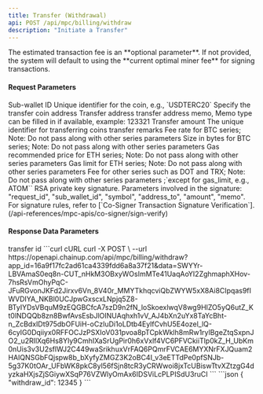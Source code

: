 ---
title: Transfer (Withdrawal)
api: POST /api/mpc/billing/withdraw
description: "Initiate a Transfer"
---

<Note>
The estimated transaction fee is an **optional parameter**. If not provided, the system will default to using the **current optimal miner fee** for signing transactions.
</Note>

#### Request Parameters
<ParamField query="sub_wallet_id" type="integer" required>
    Sub-wallet ID
</ParamField>
<ParamField query="symbol" type="string" required>
    Unique identifier for the coin, e.g., `USDTERC20`
</ParamField>
<ParamField query="from" type="string">
    Specify the transfer coin address
</ParamField>
<ParamField query="address_to" type="string" required>
    Transfer address
</ParamField>
<ParamField query="memo" type="string">
    transfer address memo, Memo type can be filled in if available, example: 123321
</ParamField>
<ParamField query="amount" type="string" required>
   	Transfer amount
</ParamField>
<ParamField query="request_id" type="string" required>
   	The unique identifier for transferring coins
</ParamField>
<ParamField query="remark" type="string">
    transfer remarks
</ParamField>
<ParamField query="fee_rate" type="string">
   	Fee rate for BTC series; Note: Do not pass along with other series parameters
</ParamField>
<ParamField query="size" type="string">
    Size in bytes for BTC series; Note: Do not pass along with other series parameters
</ParamField>
<ParamField query="gas_price" type="string">
    Gas recommended price for ETH series; Note: Do not pass along with other series parameters
</ParamField>
<ParamField query="gas_limit" type="string">
    Gas limit for ETH series; Note: Do not pass along with other series parameters
</ParamField>
<ParamField query="fee" type="string">
    Fee for other series such as DOT and TRX; Note: Do not pass along with other series parameters ;`except for gas_limit, e.g., ATOM``
</ParamField>
<ParamField query="sign" type="string">
   	RSA private key signature. Parameters involved in the signature: "request_id", "sub_wallet_id", "symbol", "address_to", "amount", "memo". For signature rules, refer to [`Co-Signer Transaction Signature Verification`].(/api-references/mpc-apis/co-signer/sign-verify)
</ParamField>



#### Response Data Parameters
<Expandable title="object">
    <ResponseField name="withdraw_id" type="integer">transfer id</ResponseField>
</Expandable>



<RequestExample>
  ```curl cURL
  curl -X POST \
  --url https://openapi.chainup.com/api/mpc/billing/withdraw?app_id=16a9f17fc2ad61ca4339fdd6a8a37f21&data=SWYYr-LBVAmaS0eq8n-CUT_nHkM3OBxyWOsImMTe41UaqAoYI2ZghmaphXHov-7hsRsVmOhyPqC-JFuRGvonJKFd2Jirxv6Vn_8V40r_MMYTkhqcviQbZWYW5xX8Ai8CIpqas9fIWVDIYA_NKBl0UCJpwGxscxLNpjq5Z8-BTyIYDsVBquM9zEQGBCfcA7szD9n2fN_loSkoexlwqV8wg9HIZO5yQ6utZ_Kt0lNDQQb8zn8BwfAvsEsbJlOINUAqhxh1vV_AJ4bXn2uYx8TaYcBht-n_ZcBdxIDt975dbOFUiH-oCzIuDi1oLDtb4EylfCvhU5E4ozel_lQ-6cyIG0Dqiiyx0RFFOCJzPSXIoV031pvoa8pTCpkWklh8mRw1rylBgeZtqSxpnJO2_u2RIlXq6Hs8Yly9CmhIXaSrUgPir0h6xVxlf4VC6PFVCkiiTlp0kZ_H_UbKm0nUis3v3U2sflWJ2C449waSrikhuxVrFAQ6PQmrFVCAE6MYXNrFXJQuam2HAIQNSGbFQjspw8b_bXyfyZMGZ3K2oBC4I_v3eETTdPe0pfSNJb-5g37K0tOAr_UFbWK8pkC8yl56fSjn8tcR3yCRWwoi8jxTcUBiswTtvXZtzgG4dyzkaHXjsZjSGiywXSqP76VZWlyOmAx6IDSViLcPLPISdU3ruCI
  ```
</RequestExample>



<ResponseExample>
```json
{
    "withdraw_id": 12345
}
```
</ResponseExample>
